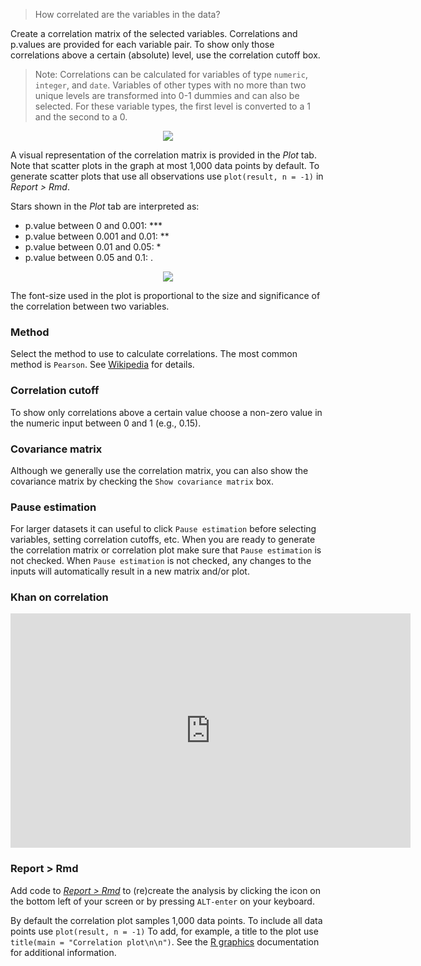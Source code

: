 > How correlated are the variables in the data?

Create a correlation matrix of the selected variables. Correlations and p.values are provided for each variable pair. To show only those correlations above a certain (absolute) level, use the correlation cutoff box.

> Note: Correlations can be calculated for variables of type `numeric`, `integer`, and `date`. Variables of other types with no more than two unique levels are transformed into 0-1 dummies and can also be selected. For these variable types, the first level is converted to a 1 and the second to a 0.

<p align="center"><img src="https://radiant-rstats.github.io/docs/basics/figures_basics/correlation_summary.png"></p>

A visual representation of the correlation matrix is provided in the _Plot_ tab. Note that scatter plots in the graph at most 1,000 data points by default. To generate scatter plots that use all observations use `plot(result, n = -1)` in _Report > Rmd_.

Stars shown in the _Plot_ tab are interpreted as:

- p.value between 0 and 0.001:  ***
- p.value between 0.001 and 0.01: **
- p.value between 0.01 and 0.05: *
- p.value between 0.05 and 0.1: .

<p align="center"><img src="https://radiant-rstats.github.io/docs/basics/figures_basics/correlation_plot.png"></p>

The font-size used in the plot is proportional to the size and significance of the correlation between two variables.

### Method

Select the method to use to calculate correlations. The most common method is `Pearson`. See <a href="https://en.wikipedia.org/wiki/Pearson_product-moment_correlation_coefficient" target = "_blank">Wikipedia</a> for details.

### Correlation cutoff

To show only correlations above a certain value choose a non-zero value in the numeric input between 0 and 1 (e.g., 0.15).

### Covariance matrix

Although we generally use the correlation matrix, you can also show the covariance matrix by checking the `Show covariance matrix` box.

### Pause estimation

For larger datasets it can useful to click `Pause estimation` before selecting variables, setting correlation cutoffs, etc. When you are ready to generate the correlation matrix or correlation plot make sure that `Pause estimation` is not checked. When `Pause estimation` is not checked, any changes to the inputs will automatically result in a new matrix and/or plot.

### Khan on correlation

<p align="center"><iframe width="640" height="375" src="https://www.youtube.com/embed/-Y-M9aD_ccQ" frameborder="0" allowfullscreen></iframe></p>

### Report > Rmd

Add code to <a href="https://radiant-rstats.github.io/docs/data/report.html" target="_blank">_Report > Rmd_</a> to (re)create the analysis by clicking the <i title="report results" class="fa fa-edit"></i> icon on the bottom left of your screen or by pressing `ALT-enter` on your keyboard. 

By default the correlation plot samples 1,000 data points. To include all data points use `plot(result, n = -1)`
To add, for example, a title to the plot use `title(main = "Correlation plot\n\n")`. See the <a href="https://cran.r-project.org/doc/manuals/R-intro.html#Low_002dlevel-plotting-commands" target="_blank">R graphics</a> documentation for additional information.
